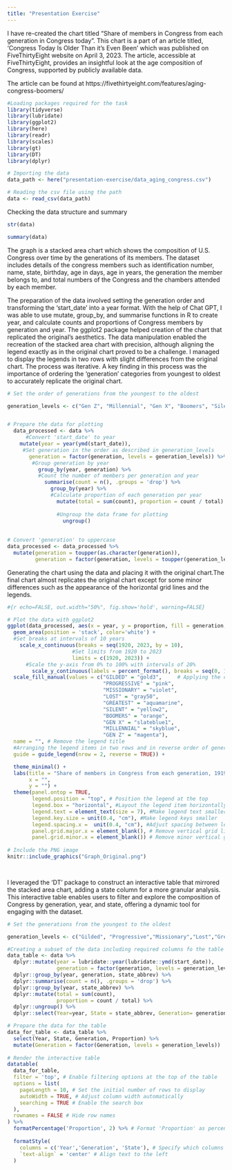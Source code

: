 ---
title: "Presentation Exercise"
---

I have re-created the chart titled "Share of members in Congress from each generation in Congress today". This chart is a part of an article titled, 'Congress Today Is Older Than it's Even Been' which was published on FiveThirtyEight website on April 3, 2023. The article, accessible at FiveThirtyEight, provides an insightful look at the age composition of Congress, supported by publicly available data.

The article can be found at https://fivethirtyeight.com/features/aging-congress-boomers/

```{r}
#Loading packages required for the task
library(tidyverse)
library(lubridate)
library(ggplot2)
library(here)
library(readr)
library(scales)
library(gt)
library(DT)
library(dplyr)
```


```{r}
# Importing the data
data_path <- here("presentation-exercise/data_aging_congress.csv")

# Reading the csv file using the path
data <- read_csv(data_path)

```
Checking the data structure and summary
```{r}
str(data)

summary(data)
```

The graph is a stacked area chart which shows the composition of U.S. Congress  over time by the generations of its  members. The dataset includes details of the congress members such as identification number, name, state, birthday, age in days, age in years, the generation the member belongs to, and total numbers of the Congress and the chambers attended by each member. 

The preparation of the data involved setting the generation order and transforming the 'start_date' into a year format. With the help of Chat GPT, I was able to use mutate, group_by, and summarise functions in R to create year, and calculate counts and proportions of Congress members by generation and year. The ggplot2 package helped creation of the chart that replicated the original's aesthetics. The data manipulation enabled the recreation of the stacked area chart with precision, although aligning the legend exactly as in the original chart proved to be a challenge. I managed to display the legends in two rows with slight differences from the original chart. The process was iterative. A key finding in this process was the importance of ordering the 'generation' categories from youngest to oldest to accurately replicate the original chart.

```{r}
# Set the order of generations from the youngest to the oldest

generation_levels <- c("Gen Z", "Millennial", "Gen X", "Boomers", "Silent", "Greatest", "Lost", "Missionary", "Progressive", "Gilded")


# Prepare the data for plotting
  data_processed <- data %>%
      #Convert 'start_date' to year
    mutate(year = year(ymd(start_date)), 
     #Set generation in the order as described in generation_levels
       generation = factor(generation, levels = generation_levels)) %>% 
        #Group generation by year
          group_by(year, generation) %>%
          #Count the number of members per generation and year       
            summarise(count = n(), .groups = 'drop') %>%
              group_by(year) %>%
              #Calculate proportion of each generation per year           
                mutate(total = sum(count), proportion = count / total) %>%
                  
                #Ungroup the data frame for plotting              
                  ungroup()
   
  
# Convert 'generation' to uppercase
data_processed <- data_processed %>%
  mutate(generation = toupper(as.character(generation)),
         generation = factor(generation, levels = toupper(generation_levels)))


```

Generating the chart using the data and placing it with the original chart.The final chart almost replicates the original chart except for some minor differences such as the appearance of the horizontal grid lines and the legends. 

```{r warning=FALSE}
#{r echo=FALSE, out.width="50%", fig.show='hold', warning=FALSE}

# Plot the data with ggplot2
ggplot(data_processed, aes(x = year, y = proportion, fill = generation, group = generation)) +
  geom_area(position = 'stack', color='white') +
  #Set breaks at intervals of 10 years
    scale_x_continuous(breaks = seq(1920, 2023, by = 10),
                     #Set limits from 1920 to 2023
                     limits = c(1920, 2023)) +        
      #Scale the y-axis from 0% to 100% with intervals of 20%    
        scale_y_continuous(labels = percent_format(), breaks = seq(0, 1, by = 0.2), limits = c(0, 1)) +
  scale_fill_manual(values = c("GILDED" = "gold3",     # Applying the closest color to each generation
                               "PROGRESSIVE" = "pink",
                               "MISSIONARY" = "violet",
                               "LOST" = "gray50",
                               "GREATEST" = "aquamarine",
                               "SILENT" = "yellow2",
                               "BOOMERS" = "orange",
                               "GEN X" = "slateblue1",
                               "MILLENNIAL" = "skyblue",
                               "GEN Z" = "magenta"),
  name = "", # Remove the legend title
  #Arranging the legend items in two rows and in reverse order of generation_level
  guide = guide_legend(nrow = 2, reverse = TRUE)) + 

  theme_minimal() +
  labs(title = "Share of members in Congress from each generation, 1919 to 2023",
       x = "",
       y = "") +
  theme(panel.ontop = TRUE,
        legend.position = "top", # Position the legend at the top
        legend.box = "horizontal", #Layout the legend item horizontally
        legend.text = element_text(size = 7), #Make legend text smaller
        legend.key.size = unit(0.4, "cm"), #Make legend keys smaller
        legend.spacing.x =  unit(0.4, "cm"), #Adjust spacing between legend items
        panel.grid.major.x = element_blank(), # Remove vertical grid lines
        panel.grid.minor.x = element_blank()) # Remove minor vertical grid lines
       
# Include the PNG image
knitr::include_graphics("Graph_Original.png")

        
```

I leveraged the 'DT' package to construct an interactive table that mirrored the stacked area chart, adding a state column for a more granular analysis. This interactive table enables users to filter and explore the composition of Congress by generation, year, and state, offering a dynamic tool for engaging with the dataset. 


```{r}
# Set the generations from the youngest to the oldest 

generation_levels <- c("Gilded", "Progressive","Missionary","Lost","Greatest","Silent","Boomers","Gen X","Millennial","Gen Z")

#Creating a subset of the data including required columns fo the table
data_table <- data %>%
  dplyr::mutate(year = lubridate::year(lubridate::ymd(start_date)),
                generation = factor(generation, levels = generation_levels)) %>%
  dplyr::group_by(year, generation, state_abbrev) %>%
  dplyr::summarise(count = n(), .groups = 'drop') %>%
  dplyr::group_by(year, state_abbrev) %>%
  dplyr::mutate(total = sum(count),
                proportion = count / total) %>%
  dplyr::ungroup() %>%
  dplyr::select(Year=year, State = state_abbrev, Generation= generation, count, total, Proportion=proportion)

```



```{r}

# Prepare the data for the table
data_for_table <- data_table %>%
  select(Year, State, Generation, Proportion) %>%
  mutate(Generation = factor(Generation, levels = generation_levels))
  
# Render the interactive table 
datatable(
  data_for_table,
  filter = 'top', # Enable filtering options at the top of the table
  options = list(
    pageLength = 10, # Set the initial number of rows to display
    autoWidth = TRUE, # Adjust column width automatically
    searching = TRUE # Enable the search box
  ),
  rownames = FALSE # Hide row names
) %>% 
  formatPercentage('Proportion', 2) %>% # Format 'Proportion' as percentage with 2 decimals
  
  formatStyle(
    columns = c('Year','Generation', 'State'), # Specify which columns to style
    `text-align` = 'center' # Align text to the left
  )

```






